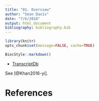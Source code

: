 ```yaml
---
title: "01. Overview"
author: "Sean Davis"
date: "7/6/2018"
output: html_document
bibliography: bibliography.bib
---
```


```r
library(knitr)
opts_chunk$set(message=FALSE, cache=TRUE)
```

```r
BiocStyle::markdown()
```



- [TranscriptDb](02.transcriptdb.html)

See [@Khan2016-yi].

# References
